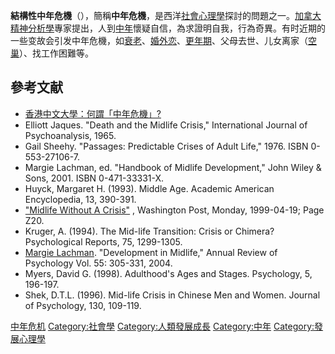 {{Expand language|1=en|time=2020-09-19T07:06:38+00:00}}
'''結構性中年危機'''（{{lang-en|Midlife crisis}}），簡稱'''中年危機'''，是西洋[[社會心理學|社會心理學]]探討的問題之一。[[加拿大|加拿大]][[精神分析學|精神分析學]]專家{{le|埃里奧特·傑奎斯|Elliott Jacque}}提出，人到[[中年|中年]]懷疑自信，為求證明自我，行為奇異。有时近期的一些变故会引发中年危機，如[[衰老|衰老]]、[[婚外恋|婚外恋]]、[[更年期|更年期]]、父母去世、儿女离家（[[空巢|空巢]]）、找工作困難等。

== 參考文献 ==
* [http://www.cuhk.edu.hk/iso/bulletin/issue/199902/C_crisis.htm 香港中文大學：何謂「中年危機」? ]
* Elliott Jaques. "Death and the Midlife Crisis," International Journal of Psychoanalysis, 1965.
* Gail Sheehy. "Passages: Predictable Crises of Adult Life," 1976. ISBN 0-553-27106-7.
* Margie Lachman, ed. "Handbook of Midlife Development," John Wiley & Sons, 2001. ISBN 0-471-33331-X.
* Huyck, Margaret H. (1993). Middle Age. Academic American Encyclopedia, 13, 390-391.
* [http://www.washingtonpost.com/wp-srv/health/seniors/stories/midlife042099.htm "Midlife Without A Crisis"] {{Wayback|url=http://www.washingtonpost.com/wp-srv/health/seniors/stories/midlife042099.htm |date=20080829212124 }}, Washington Post, Monday, 1999-04-19; Page Z20.
* Kruger, A. (1994). The Mid-life Transition: Crisis or Chimera? Psychological Reports, 75, 1299-1305.
* [[Margie_Lachman|Margie Lachman]]. "Development in Midlife," Annual Review of Psychology Vol. 55: 305-331, 2004.{{En}}
* Myers, David G. (1998). Adulthood's Ages and Stages. Psychology, 5, 196-197.
* Shek, D.T.L. (1996). Mid-life Crisis in Chinese Men and Women. Journal of Psychology, 130, 109-119.

{{青壯年的發展}}
[[Category:中年危机|]]
[[Category:社會學|Category:社會學]]
[[Category:人類發展成長|Category:人類發展成長]]
[[Category:中年|Category:中年]]
[[Category:發展心理學|Category:發展心理學]]
{{stub}}